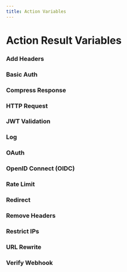 ```yaml
---
title: Action Variables
---
```




# Action Result Variables

<VariablesActionDescription />

### Add Headers

<AddHeaders />

### Basic Auth

<BasicAuth />

### Compress Response

<CompressResponse />

### HTTP Request

<HTTPRequest />

### JWT Validation

<JwtValidation />

### Log

<Log />

### OAuth

<OAuth />

### OpenID Connect (OIDC)

<OIDC />

### Rate Limit

<RateLimit />

### Redirect

<Redirect />

### Remove Headers

<RemoveHeaders />

### Restrict IPs

<RestrictIPs />

### URL Rewrite

<UrlRewrite />

### Verify Webhook

<VerifyWebhook />

